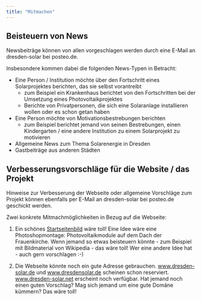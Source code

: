 ```yaml
---
title: "Mitmachen"
---
```


## Beisteuern von News
Newsbeiträge können von allen vorgeschlagen werden durch eine E-Mail an dresden-solar bei posteo.de. 

Insbesondere kommen dabei die folgenden News-Typen in Betracht:

* Eine Person / Institution möchte über den Fortschritt eines Solarprojektes berichten, das sie selbst vorantreibt
  + zum Beispiel ein Krankenhaus berichtet von den Fortschritten bei der Umsetzung eines Photovoltaikprojektes
  + Berichte von Privatpersonen, die sich eine Solaranlage installieren wollen oder es schon getan haben
* Eine Person möchte von Motivationsbestrebungen berichten
  + zum Beispiel berichtet jemand von seinen Bestrebungen, einen Kindergarten / eine andere Institution zu einem Solarprojekt zu motivieren
* Allgemeine News zum Thema Solarenergie in Dresden
* Gastbeiträge aus anderen Städten

## Verbesserungsvorschläge für die Website / das Projekt
Hinweise zur Verbesserung der Webseite oder allgemeine Vorschläge zum Projekt können ebenfalls per E-Mail an dresden-solar bei posteo.de geschickt werden.

Zwei konkrete Mitmachmöglichkeiten in Bezug auf die Webseite:

(@) Ein schönes [Startseitenbild](index.qmd) wäre toll! Eine Idee wäre eine Photoshopmontage: Photovoltaikmodule auf dem Dach der Frauenkirche. Wenn jemand so etwas beisteuern könnte - zum Beispiel mit Bildmaterial von Wikipedia - das wäre toll! Wer eine andere Idee hat - auch gern vorschlagen :-)

(@) Die Webseite könnte noch ein gute Adresse gebrauchen. [www.dresden-solar.de](http://www.dresden-solar.de/) und [www.dresdensolar.de](http://www.dresden-solar.de/) scheinen schon reserviert. [www.dresden-solar.net](http://www.dresden-solar.net/) erscheint noch verfügbar. Hat jemand noch einen guten Vorschlag? Mag sich jemand um eine gute Domäne kümmern? Das wäre toll!

